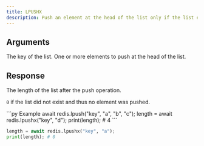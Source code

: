 ```yaml
---
title: LPUSHX
description: Push an element at the head of the list only if the list exists.
---
```


## Arguments

<ParamField body="key" type="string" required>
  The key of the list.
</ParamField>

<ParamField body="elements" type="...TValue[]" required>
  One or more elements to push at the head of the list.
</ParamField>


## Response

<ResponseField type="number" required>
  The length of the list after the push operation.

  `0` if the list did not exist and thus no element was pushed.
</ResponseField>

<RequestExample>
```py Example 
await redis.lpush("key", "a", "b", "c"); 
length = await redis.lpushx("key", "d"); 
print(length); # 4
 ```

 ```py Without existing list 
length = await redis.lpushx("key", "a"); 
print(length); # 0
 ```


</RequestExample>

